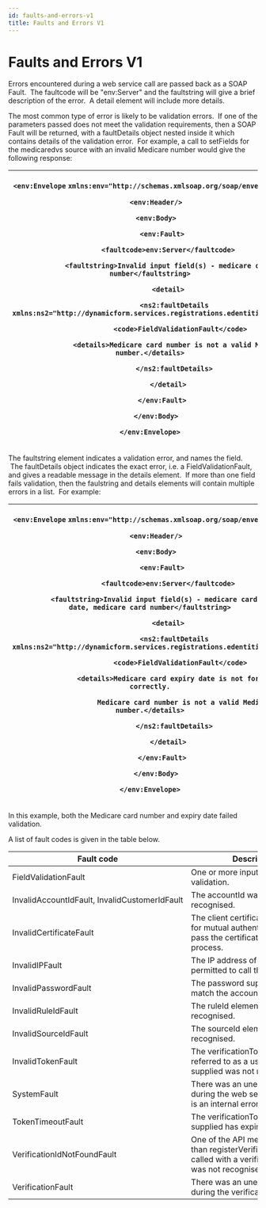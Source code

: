 ```yaml
---
id: faults-and-errors-v1
title: Faults and Errors V1
---
```


# Faults and Errors V1

Errors encountered during a web service call are passed back as a SOAP Fault.  The faultcode will be "env\:Server" and the faultstring will give a brief description of the error.  A detail element will include more details.

The most common type of error is likely to be validation errors.  If one of the parameters passed does not meet the validation requirements, then a SOAP Fault will be returned, with a faultDetails object nested inside it which contains details of the validation error.  For example, a call to setFields for the medicaredvs source with an invalid Medicare number would give the following response:

| <p>`<env:Envelope` `xmlns:env="http://schemas.xmlsoap.org/soap/envelope/">`</p><p>`   <env:Header/>`</p><p>`   <env:Body>`</p><p>`      <env:Fault>`</p><p>`         <faultcode>env:Server</faultcode>`</p><p>`         <faultstring>Invalid input field(s) - medicare card number</faultstring>`</p><p>`         <detail>`</p><p>`            <ns2:faultDetails` `xmlns:ns2="http://dynamicform.services.registrations.edentiti.com/">`</p><p>`               <code>FieldValidationFault</code>`</p><p>`               <details>Medicare card number is not a valid Medicare number.</details>`</p><p>`            </ns2:faultDetails>`</p><p>`         </detail>`</p><p>`      </env:Fault>`</p><p>`   </env:Body>`</p><p>`</env:Envelope>`</p> |
| ------------------------------------------------------------------------------------------------------------------------------------------------------------------------------------------------------------------------------------------------------------------------------------------------------------------------------------------------------------------------------------------------------------------------------------------------------------------------------------------------------------------------------------------------------------------------------------------------------------------------------------------------------------------------------------------------------------------------------------------------- |

The faultstring element indicates a validation error, and names the field.  The faultDetails object indicates the exact error, i.e. a FieldValidationFault, and gives a readable message in the details element.  If more than one field fails validation, then the faulstring and details elements will contain multiple errors in a list.  For example:

| <p>`<env:Envelope` `xmlns:env="http://schemas.xmlsoap.org/soap/envelope/">`</p><p>`   <env:Header/>`</p><p>`   <env:Body>`</p><p>`      <env:Fault>`</p><p>`         <faultcode>env:Server</faultcode>`</p><p>`         <faultstring>Invalid input field(s) - medicare card expiry date, medicare card number</faultstring>`</p><p>`         <detail>`</p><p>`            <ns2:faultDetails` `xmlns:ns2="http://dynamicform.services.registrations.edentiti.com/">`</p><p>`               <code>FieldValidationFault</code>`</p><p>`               <details>Medicare card expiry date is not formatted correctly.`</p><p>`                  Medicare card number is not a valid Medicare number.</details>`</p><p>`            </ns2:faultDetails>`</p><p>`         </detail>`</p><p>`      </env:Fault>`</p><p>`   </env:Body>`</p><p>`</env:Envelope>`</p> |
| ------------------------------------------------------------------------------------------------------------------------------------------------------------------------------------------------------------------------------------------------------------------------------------------------------------------------------------------------------------------------------------------------------------------------------------------------------------------------------------------------------------------------------------------------------------------------------------------------------------------------------------------------------------------------------------------------------------------------------------------------------------------------------------------------------------------------------------------------------------ |

In this example, both the Medicare card number and expiry date failed validation.

A list of fault codes is given in the table below.

| **Fault code**                                | **Description**                                                                                                  |
| --------------------------------------------- | ---------------------------------------------------------------------------------------------------------------- |
| FieldValidationFault                          | One or more input fields failed validation.                                                                      |
| InvalidAccountIdFault, InvalidCustomerIdFault | The accountId was not recognised.                                                                                |
| InvalidCertificateFault                       | The client certificate presented for mutual authentication did not pass the certificate checking process.        |
| InvalidIPFault                                | The IP address of the client is not permitted to call the web service.                                           |
| InvalidPasswordFault                          | The password supplied did not match the accountId.                                                               |
| InvalidRuleIdFault                            | The ruleId element was not recognised.                                                                           |
| InvalidSourceIdFault                          | The sourceId element was not recognised.                                                                         |
| InvalidTokenFault                             | The verificationToken (also referred to as a userToken) supplied was not recognised.                             |
| SystemFault                                   | There was an unexpected error during the web service call. This is an internal error for greenID.                |
| TokenTimeoutFault                             | The verificationToken (userToken) supplied has expired.                                                          |
| VerificationIdNotFoundFault                   | One of the API methods other than registerVerification was called with a verificationId that was not recognised. |
| VerificationFault                             | There was an unexpected error during the verification process.                                                   |
